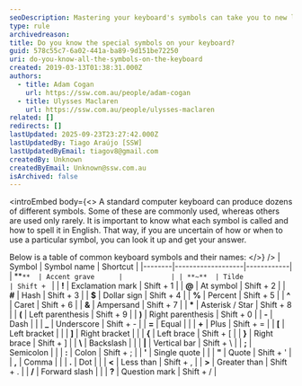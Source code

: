 ```yaml
---
seoDescription: Mastering your keyboard's symbols can take you to new levels of typing efficiency and creativity.
type: rule
archivedreason:
title: Do you know the special symbols on your keyboard?
guid: 578c55c7-6a02-441a-ba89-9d151be72250
uri: do-you-know-all-the-symbols-on-the-keyboard
created: 2019-03-13T01:38:31.000Z
authors:
  - title: Adam Cogan
    url: https://ssw.com.au/people/adam-cogan
  - title: Ulysses Maclaren
    url: https://ssw.com.au/people/ulysses-maclaren
related: []
redirects: []
lastUpdated: 2025-09-23T23:27:42.000Z
lastUpdatedBy: Tiago Araújo [SSW]
lastUpdatedByEmail: tiagov8@gmail.com
createdBy: Unknown
createdByEmail: Unknown@ssw.com.au
isArchived: false
---
```


<introEmbed
  body={<>
A standard computer keyboard can produce dozens of different symbols. Some of these are commonly used, whereas others are used only rarely. It is important to know what each symbol is called and how to spell it in English. That way, if you are uncertain of how or when to use a particular symbol, you can look it up and get your answer.

Below is a table of common keyboard symbols and their names:
  </>}
/>
| Symbol | Symbol name       | Shortcut   |
|--------|-------------------|------------|
| **`**  | Accent grave      |            |
| **~**  | Tilde             | Shift + `  |
| **!**  | Exclamation mark  | Shift + 1  |
| **@**  | At symbol         | Shift + 2  |
| **#**  | Hash              | Shift + 3  |
| **$**  | Dollar sign       | Shift + 4  |
| **%**  | Percent           | Shift + 5  |
| **^**  | Caret             | Shift + 6  |
| **&**  | Ampersand         | Shift + 7  |
| **\*** | Asterisk / Star   | Shift + 8  |
| **(**  | Left parenthesis  | Shift + 9  |
| **)**  | Right parenthesis | Shift + 0  |
| **-**  | Dash              |            |
| **_**  | Underscore        | Shift + -  |
| **=**  | Equal             |            |
| **+**  | Plus              | Shift + =  |
| **[**  | Left bracket      |            |
| **]**  | Right bracket     |            |
| **{**  | Left brace        | Shift + [  |
| **}**  | Right brace       | Shift + ]  |
| **\\** | Backslash         |            |
| **\|** | Vertical bar      | Shift + \\ |
| **;**  | Semicolon         |            |
| **:**  | Colon             | Shift + ;  |
| **'**  | Single quote      |            |
| **"**  | Quote             | Shift + '  |
| **,**  | Comma             |            |
| **.**  | Dot               |            |
| **<**  | Less than         | Shift + ,  |
| **>**  | Greater than      | Shift + .  |
| **/**  | Forward slash     |            |
| **?**  | Question mark     | Shift + /  |
